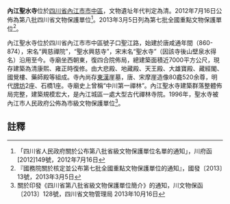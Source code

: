 {{msg:四川省文物保護單位
|名稱 = 內江聖水寺
|編號 = 205
|圖片 = 
|級別 = S8
|分類 = 
|時代 = [[清代|清代]]
|地点 = [[四川省|四川省]][[內江市|內江市]][[市中區|市中區]]
|坐標 =
|登錄 = 2012年7月16日
}}
{{msg:四川省文物保護單位
|名稱 = 聖水寺
|編號 = 1331
|圖片 = 
|級別 = 107
|分類 = 
|時代 = 清
|地点 = [[四川省|四川省]][[內江市|內江市]][[市中區|市中區]]
|坐標 =
|登錄 = 2013年3月5日
}}
'''內江聖水寺'''位於[[四川省|四川省]][[內江市|內江市]][[市中區|市中區]]，文物遺址年代判定為清。2012年7月16日公佈為第八批四川省文物保護單位<ref>「四川省人民政府關於公布第八批省級文物保護單位名單的通知」，川府函[2012]149號，2012年7月16日</ref>。2013年3月5日列為第七批全國重點文物保護單位<ref>『國務院關於核定並公布第七批全國重點文物保護單位的通知』，國發〔2013〕13號，2013年3月5日</ref>。

內江聖水寺位於四川省內江市市中區號子口聖江路，始建於唐咸通年間（860-874），宋名“興慈禪院”，“聖水興慈寺”，宋末名“聖水寺”（因該寺後山壁泉水得名）沿用至今。寺廟坐西朝東，復四合院佈局，總建築面積近7000平方公尺，現存建築為清康熙、雍正時復修。由大悲殿、地藏殿、天王殿、大雄寶殿、藏經閣、國覺樓、藥師殿等組成。寺內尚存[[東漢|東漢]]崖墓，唐、宋摩崖造像80龕520余尊，明代[[牌坊|牌坊]]2座、石橋1座。寺廟史上曾稱“中川第一禪林”。內江聖水寺建築群落整體佈局完整，建築規模宏大，是內江城區一處大型古代禪林寺院。1996年，聖水寺被內江市人民政府公佈為市級文物保護單位<ref>關於印發《四川省第八批省級文物保護單位簡介》的通知，川文物保函〔2013〕128號，四川省文物管理局  2013年10月16日</ref>。
==註釋==
{{reflist}}
{{四川全國重點文物保護單位}}
